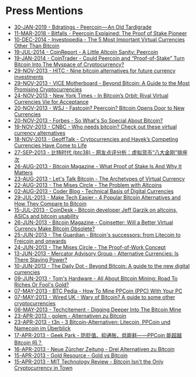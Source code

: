<!-- KEYWORDS: press -->
# Press Mentions

* [30-JAN-2019 - Bdratings - Peercoin — An Old Tardigrade](https://www.bdratings.org/l/peercoin-an-old-tardigrade)
* [11-MAR-2018 - Bitfalls - Peercoin Explained: The Proof of Stake Pioneer](https://bitfalls.com/2018/03/11/peercoin-explained-proof-stake-pioneer/)
* [10-DEC-2014 - Investopedia - The 5 Most Important Virtual Currencies Other Than Bitcoin](http://www.investopedia.com/articles/investing/121014/5-most-important-virtual-currencies-other-bitcoin.asp)
* [19-JUL-2014 - CoinReport - A Little Altcoin Sanity: Peercoin](https://coinreport.net/little-altcoin-sanity-peercoin/)
* [19-JAN-2014 - CoinTrader - Could Peercoin and “Proof-of-Stake” Turn Bitcoin Into The Myspace of Cryptocurrency?](http://cointrader.org/peercoin-proof-of-stake-and-bitcoin/)
* [29-NOV-2013 - HITC - Nine bitcoin alternatives for future currency investments](http://hereisthecity.com/en-gb/2013/11/29/nine-bitcoin-alternatives-for-future-currency-investments/)
* [29-NOV-2013 - VICE Motherboard - Beyond Bitcoin: A Guide to the Most Promising Cryptocurrencies](http://motherboard.vice.com/blog/beyond-bitcoin-a-guide-to-the-most-promising-cryptocurrencies)
* [24-NOV-2013 - New York Times - In Bitcoin’s Orbit: Rival Virtual Currencies Vie for Acceptance](http://dealbook.nytimes.com/2013/11/24/in-bitcoins-orbit-rival-virtual-currencies-vie-for-acceptance/?_r=1&)
* [20-NOV-2013 - WSJ - Fastcoin? Peercoin? Bitcoin Opens Door to New Currencies](http://live.wsj.com/video/fastcoin-peercoin-bitcoin-opens-door-to-new-currencies/F7798154-510D-4AF5-AC92-BE43F9289F56.html)
* [20-NOV-2013 - Forbes - So What's So Special About Bitcoin?](http://www.forbes.com/sites/karlwhelan/2013/11/20/so-whats-so-special-about-bitcoin-2/)
* [19-NOV-2013 - CNBC - Who needs bitcoin? Check out these virtual currency alternatives](http://www.cnbc.com/id/101189988/)
* [18-NOV-2013 - GeoffTalk - Crytocurrencies and Hayek’s Competing Currencies Have Come to Life](http://geofftalk.com/?p=5595)
* [27-SEP-2013 - 比特时代 (btc38) - 网友点评分析：虚拟货币“八大金刚”排座次](http://www.btc38.com/altcoin/general/285.html)
* [26-AUG-2013 - Bitcoin Magazine - What Proof of Stake Is And Why It Matters](http://bitcoinmagazine.com/6528/what-proof-of-stake-is-and-why-it-matters/)
* [23-AUG-2013 - Let's Talk Bitcoin - The Archetypes of Virtual Currency](http://letstalkbitcoin.com/the-archetypes-of-virtual-currency/)
* [22-AUG-2013 - The Mises Circle - The Problem with Altcoins](http://themisescircle.org/blog/2013/08/22/the-problem-with-altcoins/)
* [02-AUG-2013 - Coder Blog - Technical Basis of Digital Currencies](http://www.coderblog.de/technical-basis-of-digital-currencies/)
* [29-JUL-2013 - Make Tech Easier - 4 Popular Bitcoin Alternatives and How They Compare to Bitcoin](http://www.maketecheasier.com/4-popular-bitcoin-alternatives/2013/07/29)
* [15-JUL-2013 - CoinDesk - Bitcoin developer Jeff Garzik on altcoins, ASICs and bitcoin usability](http://www.coindesk.com/bitcoin-developer-jeff-garzik-on-altcoins-asics-and-bitcoin-usability/)
* [26-JUN-2013 - Bitcoin Magazine - Coinsetter: Will a Better Virtual Currency Make Bitcoin Obsolete?](http://bitcoinmagazine.com/coinsetter-will-a-better-virtual-currency-make-bitcoin-obsolete/)
* [25-JUN-2013 - The Guardian - Bitcoin's successors: from Litecoin to Freicoin and onwards](http://www.guardian.co.uk/technology/2013/jun/25/bitcoin-successors-litecoin-freicoin)
* [24-JUN-2013 - The Mises Circle - The Proof-of-Work Concept](http://themisescircle.org/blog/2013/06/24/the-proof-of-work-concept/)
* [13-JUN-2013 - Mercator Advisory Group - Alternative Currencies: Is There Staying Power?](http://www.researchandmarkets.com/research/s5f5c3/alternative)
* [10-JUN-2013 - The Daily Dot - Beyond Bitcoin: A guide to the new digital currencies](http://www.dailydot.com/business/digital-currency-bitcoin-litecoin-ven-webmoney/)
* [09-JUN-2013 - Tom's Hardware - All About Bitcoin Mining: Road To Riches Or Fool's Gold?](http://www.tomshardware.com/reviews/bitcoin-mining-make-money,3514-9.html)
* [07-MAY-2013 - BTC Pedia - How To Mine PPCoin (PPC) With Your PC](http://www.btcpedia.com/mine-ppcoin-with-pc/)
* [07-MAY-2013 - Wired UK - Wary of Bitcoin? A guide to some other cryptocurrencies](http://www.wired.co.uk/news/archive/2013-05/7/alternative-cryptocurrencies-guide/viewall)
* [06-MAY-2013 - Techcitement - Digging Deeper Into The Bitcoin Mine](http://techcitement.com/software/digging-deeper-into-the-bitcoin-mine/)
* [23-APR-2013 - golem - Alternativen zu Bitcoin](http://www.golem.de/news/virtuelle-waehrungen-alternativen-zu-bitcoin-1304-98879.html)
* [23-APR-2013 - t3n - 3 Bitcoin-Alternativen: Litecoin, PPCoin und Namecoin im Überblick](http://t3n.de/news/3-bitcoin-alternativen-litecoin-459549/)
* [17-APR-2013 - Geek Park - 防贬值、抑通胀、低能耗——PPCoin 能超越 Bitcoin 吗？](http://www.geekpark.net/read/view/176900)
* [16-APR-2013 - Neue Zürcher Zeitung - Drei Alternativen zu Bitcoin](http://www.nzz.ch/aktuell/digital/drei-alternativen-zu-bitcoin-1.18065217)
* [15-APR-2013 - Gold Resource - Gold vs Bitcoin](http://goldresource.net/gold-vs-bitcoin)
* [15-APR-2013 - MIT Technology Review - Bitcoin Isn't the Only Cryptocurrency in Town](http://www.technologyreview.com/news/513661/bitcoin-isnt-the-only-cryptocurrency-in-town/)